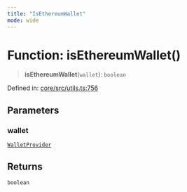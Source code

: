 ```yaml
---
title: "IsEthereumWallet"
mode: wide
---
```

  
# Function: isEthereumWallet()

> **isEthereumWallet**(`wallet`): `boolean`

Defined in: [core/src/utils.ts:756](https://github.com/tkhq/sdk/blob/main/packages/core/src/utils.ts#L756)

## Parameters

### wallet

[`WalletProvider`](../../../react-wallet-kit/index/WalletProvider/readme)

## Returns

`boolean`
